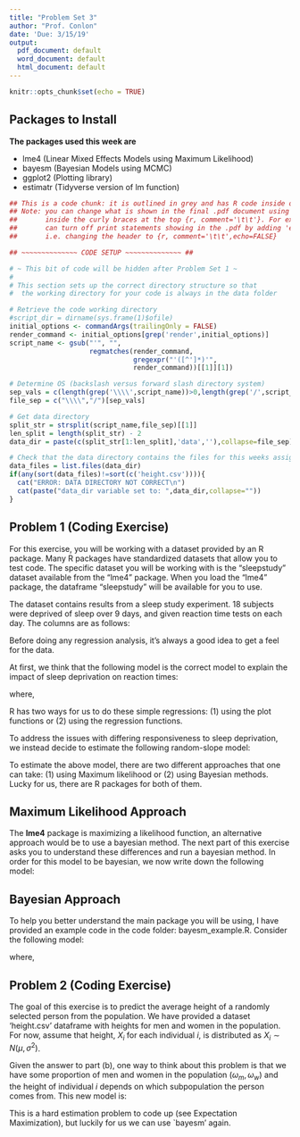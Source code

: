 ---
title: "Problem Set 3"
author: "Prof. Conlon"
date: 'Due: 3/15/19'
output:
  pdf_document: default
  word_document: default
  html_document: default
---

```{r setup, include=FALSE}
knitr::opts_chunk$set(echo = TRUE)
```


\newcommand{\E}[1]{\ensuremath{\mathbb{E}\big[#1\big]}}
\newcommand{\Emeasure}[2]{\ensuremath{\mathbb{E}_{#1}\big[#2\big]}}

## Packages to Install


**The packages used this week are**

* lme4 (Linear Mixed Effects Models using Maximum Likelihood)
* bayesm (Bayesian Models using MCMC)
* ggplot2 (Plotting library)
* estimatr (Tidyverse version of lm function)

```{r,comment='\t\t',echo=FALSE}

## This is a code chunk: it is outlined in grey and has R code inside of it
## Note: you can change what is shown in the final .pdf document using arguments 
##       inside the curly braces at the top {r, comment='\t\t'}. For example, you 
##       can turn off print statements showing in the .pdf by adding 'echo=False' 
##       i.e. changing the header to {r, comment='\t\t',echo=FALSE}

## ~~~~~~~~~~~~~~ CODE SETUP ~~~~~~~~~~~~~~ ##

# ~ This bit of code will be hidden after Problem Set 1 ~
#
# This section sets up the correct directory structure so that
#  the working directory for your code is always in the data folder

# Retrieve the code working directory
#script_dir = dirname(sys.frame(1)$ofile)
initial_options <- commandArgs(trailingOnly = FALSE)
render_command <- initial_options[grep('render',initial_options)]
script_name <- gsub("'", "", 
                    regmatches(render_command, 
                               gregexpr("'([^']*)'",
                               render_command))[[1]][1])

# Determine OS (backslash versus forward slash directory system)
sep_vals = c(length(grep('\\\\',script_name))>0,length(grep('/',script_name))>0)
file_sep = c("\\\\","/")[sep_vals]

# Get data directory
split_str = strsplit(script_name,file_sep)[[1]]
len_split = length(split_str) - 2
data_dir = paste(c(split_str[1:len_split],'data',''),collapse=file_sep)

# Check that the data directory contains the files for this weeks assignment
data_files = list.files(data_dir)
if(any(sort(data_files)!=sort(c('height.csv')))){
  cat("ERROR: DATA DIRECTORY NOT CORRECT\n")
  cat(paste("data_dir variable set to: ",data_dir,collapse=""))
}

```

## Problem 1 (Coding Exercise)

For this exercise, you will be working with a dataset provided by an R package. Many R packages have standardized datasets that allow you to test code. The specific dataset you will be working with is the "sleepstudy" dataset available from the "lme4" package. When you load the "lme4" package, the dataframe "sleepstudy" will be available for you to use. 

The dataset contains results from a sleep study experiment. 18 subjects were deprived of sleep over 9 days, and given reaction time tests on each day. The columns are as follows:

\begin{itemize}
  \item[] \textbf{Reaction} : reaction time (in seconds) 
  \item[] \textbf{Days} : number of days with sleep deprivate (0 is no sleep deprivation)
  \item[] \textbf{Subject} : unique subject identifier
\end{itemize}
Before doing any regression analysis, it's always a good idea to get a feel for the data. 

\begin{enumerate}
  \item[a.] \textbf{Plot the mean reaction time as the number of sleep deprivation days increase. What do you see?}
\end{enumerate}

At first, we think that the following model is the correct model to explain the impact of sleep deprivation on reaction times:

\begin{align*}
  r_{it} = \mu + \beta s_{it} + \epsilon_{it} 
\end{align*}
where,
\begin{itemize}
  \item[--] $r_{it}$ is reaction time of subject $i$ on day $t$
  \item[--] $s_{it}$ is the number of days without sleep deprivation for subject $i$ on day $t$
\end{itemize}

R has two ways for us to do these simple regressions: (1) using the plot functions or (2) using the regression functions.

\begin{enumerate}
\item[b.] \textbf{Using ggplot and the "stat\_smooth" option, plot a scatter plot with an ols line from the above model.}
\item[c.] \textbf{Using the 'lm\_robust' function, run the above regression. Remake the same plot.}
\item[d.] \textbf{One issue with the above procedure is it assumes a constant slope $\beta$ for all subjects. Run a seperate ols regression for each individual, and make a histogram of the estimates. What do you see?}
\end{enumerate}


To address the issues with differing responsiveness to sleep deprivation, we instead decide to estimate the following random-slope model:

\begin{align*}
  r_{it} &= \mu + \beta s_{it} + \beta_{i} s_{it} + \epsilon_{it} \\
  \beta_{i} &\sim N(0,\sigma^{2}_{\beta}) \\
  \epsilon_{i,t} &\sim N(0,\sigma^{2}_{\epsilon}) \\
  \beta_{i} &\perp \epsilon_{i,t} 
\end{align*}

\begin{enumerate}
\item[e.] \textbf{You have seen this model before, what type of model is it?}
\item[f.] \textbf{What is the covariance matrix of the random-slope model? Compare it to the covariance matrix of the previous model? What has changed?}
\item[g.] \textbf{One useful statistic people calculate when trying to determine if the random-slope model is correct is the intraclass correlation coefficient, $ICC$, defined as:}
\begin{align*}
  ICC = \frac{Var(\beta_{i})}{Var(\beta_{i}) + Var(\epsilon_{ij})}
\end{align*}
\textbf{Why is this a good measure to think about whether the above model is the correct model? Estimate the ICC for this data, interpret your results. \newline
(Note: What are unbiased estimates for each of the components? Try using the law of total variance on the sum of squared errors.)}
\end{enumerate}

To estimate the above model, there are two different approaches that one can take: (1) using Maximum likelihood or (2) using Bayesian methods. Lucky for us, there are R packages for both of them. 

## Maximum Likelihood Approach

\begin{enumerate}
\item[h.] \textbf{Run a seperate ols regression for each individual, plot the resulting ols estimates across subjects (pick 5 subjects). What do you see?}
\item[i.] \textbf{In part (d), we had you run an individual-by-individual ols regression. Why is this not the best estimation strategy?}
\item[j.] \textbf{Using the lme4 package, run the regression in the model specified above. Plot the resulting unit-level regression lines for 5 subjects, how do they compare to the individual-by-individual ols regressions?}
\end{enumerate}

The **lme4** package is maximizing a likelihood function, an alternative approach would be to use a bayesian method. The next part of this exercise asks you to understand these differences and run a bayesian method. In order for this model to be bayesian, we now write down the following model:

## Bayesian Approach

To help you better understand the main package you will be using, I have provided an example code in the code folder: bayesm\_example.R.
\newline
\newline
Consider the following model:

\begin{align*}
  r_{it} &= \mu_{i} + \bar{\beta}_{i}s_{it} + \epsilon_{ij} \\
  \bar{\mu}_{i} &= \mu + \mu_{i} \\
  \bar{\beta}_{i} &= \beta + \beta_{i} \\
  \begin{bmatrix} \mu_{i} 
               \\ \beta_{i} 
  \end{bmatrix} &\sim N(0,\sigma^{2}_{\beta}) \\
  \sigma^{2}_{\beta} &\sim IW(v_{0},V_{0}) 
\end{align*}

where,
\begin{itemize}
  \item[] IW is an inverse-wishart distribution (a common prior distribution used)
\end{itemize}
\vspace{0.3cm}

\begin{enumerate}
\item[k.] \textbf{What is} $\beta$ \textbf{in the model above? In words, no calculations are needed.}
\item[l.] \textbf{What differs in this model from the previous model we estimated?}
\item[m.] \textbf{Using the rhierLinearModel function from bayesm (do not change the default settings except the number of MCMC draws), run an MCMC algorithm to estimate the model above, with 2000 draws. Do the following:}
\begin{itemize}
  \item[m1.] \textbf{Plot the last 500 MCMC draws (these are the betadraw variables) for the slope term for 5 of the subjects, does it seem to converge?}
  \item[m2.] \textbf{Using the last draw from the MCMC draws, plot the new unit-level regression line for 5 subjects, i.e. make a scatterplot of the data and plot a regression line using both the new slope and intercept terms $(\mu_{i},\beta_{i})$ \newline
(Note: If your model output is stored in the variable, mcmc, then you can get the last draw using the following mcmc\$betadraws[,,-1])}.
\end{itemize}
\end{enumerate}


## Problem 2 (Coding Exercise)

The goal of this exercise is to predict the average height of a randomly selected person from the population. We have provided a dataset 'height.csv' dataframe with heights for men and women in the population. For now, assume that height, $X_{i}$ for each individual $i$, is distributed as $X_{i} \sim N(\mu,\sigma^{2})$. 

\begin{enumerate}
  \item[a.] \textbf{Recast this problem as a regression problem and estimate $\mu$.}
  \item[b.] \textbf{Going back to the data, plot histograms for the overall population, and then for men and women seperately. What do you notice?}

\end{enumerate}

Given the answer to part (b), one way to think about this problem is that we have some proportion of men and women in the population $(\omega_{m},\omega_{w})$ and the height of individual $i$ depends on which subpopulation the person comes from. This new model is:

\begin{align*}
  X_{i} &= \omega_{w}X_{w} + (1-\omega_{w})X_{m} \\
  X_{w} &\sim N(\mu_{w},\sigma^{2}_{w}) \\
  X_{m} &\sim N(\mu_{m},\sigma^{2}_{m}) \\
  \omega_{w} &\in [0,1] 
\end{align*}

This is a hard estimation problem to code up (see Expectation Maximization), but luckily for us we can use `bayesm' again. 

\begin{enumerate}
\item[c.] \textbf{Once again, recast this problem in a regression framework. \newline
(Hint: What is the mean and variance of $X_{i}$?)}
\item[d.] \textbf{Using your answer to the last part, justify running a linear hierarchical mixture model regression. Use \textbf{rhierLinearMixture} to run this model. \newline
(Note: \textbf{ncomp} option specifies the number of mixture components)}
\item[e.] \textbf{Using the last MCMC draw, plot a histogram of the beta estimates for men and women observations seperately. What do you notice about these new distributions? \newline
}
\end{enumerate}




